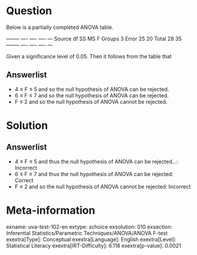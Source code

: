 Question
========

Below is a partially completed ANOVA table.

  -------- ---- ---- ---- --- Source df SS MS F Groups 3 Error 25 20 Total 28 35 -------- ---- ---- ---- ---

Given a significance level of 0.05. Then it follows from the table that

Answerlist
----------

* 4 ≤ F ≤ 5 and so the null hypothesis of ANOVA can be rejected.
* 6 ≤ F ≤ 7 and so the null hypothesis of ANOVA can be rejected.
* F ≤ 2 and so the null hypothesis of ANOVA cannot be rejected.

Solution
========

Answerlist
----------

* 4 ≤ F ≤ 5 and thus the null hypothesis of ANOVA can be rejected...: Incorrect
* 6 ≤ F ≤ 7 and thus the null hypothesis of ANOVA can be rejected: Correct
* F ≤ 2 and so the null hypothesis of ANOVA cannot be rejected: Incorrect

Meta-information
================
exname: uva-test-102-en
extype: schoice
exsolution: 010
exsection: Inferential Statistics/Parametric Techniques/ANOVA/ANOVA F-test
exextra[Type]: Conceptual
exextra[Language]: English
exextra[Level]: Statistical Literacy
exextra[IRT-Difficulty]: 6.118
exextra[p-value]: 0.0021
